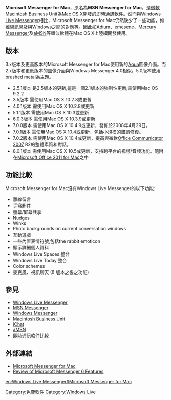 {{Infobox Software
| name                   = Microsoft Messenger for Mac
| logo                   = [[File:Microsoft_Messenger_for_Mac_7_icon.png|Microsoft Messenger for Mac icon]]
| developer              = [[微軟公司|微軟公司]]
| latest release version = 8.0.1
| latest release date    = {{Start date and age|2011|05|03}}
| latest preview version = 
| latest preview date    = 
| operating system       = [[Mac_OS_X|Mac OS X]]
| genre                  = [[即時通訊軟件|即時通訊軟件]]
| license                = [[專有軟件|專有]]
| website                = [http://www.microsoft.com/mac/default.aspx?pid=msnmessenger www.microsoft.com]
}}


'''Microsoft Messenger for Mac'''，原名為'''MSN Messenger for Mac'''，是[[微軟|微軟]]Macintosh Business Unit為[[Mac_OS_X|Mac OS X]]開發的[[即時通訊軟件|即時通訊軟件]]。然而與[[Windows_Live_Messenger|Windows Live Messenger]]相比，Microsoft Messenger for Mac仍然缺少了一些功能，如離線訊息及與[[Windows|Windows]]之間的對應等。因此如[[Adium|Adium]]、[[emesene|emesene]]、[[Mercury_Messenger|Mercury Messenger]]及[[aMSN|aMSN]]等類似軟體在Mac OS X上陸續開發使用。

== 版本 ==
3.x版本及更高版本的Microsoft Messenger for Mac使用新的[[Aqua_(GUI)|Aqua]]圖像介面。而2.x版本和更低版本的圖像介面與Windows Messenger 4.0相似。5.0版本使用brushed metal為主題。

* 2.5.1版本 是2.5版本的更新,這是一個2.1版本的強制性更新,需使用Mac OS 9.2.2
* 3.5版本 需使用Mac OS X 10.2.8或更舊
* 4.0.1版本 需使用Mac OS X 10.2.8或更新
* 5.1.1版本 需使用Mac OS X 10.3或更新
* 6.0.3版本 需使用Mac OS X 10.3.9或更新
* 7.0.0版本 需使用Mac OS X 10.4.9或更新，發佈於2008年4月29日。
* 7.0.1版本 需使用Mac OS X 10.4或更新，包括小規模的錯誤修復。
* 7.0.2版本 需使用Mac OS X 10.4或更新，提高與微軟[[Office_Communicator_2007|Office Communicator 2007]] R2的整體素質和對話。
* 8.0.1版本 需使用Mac OS X 10.5或更新，支持跨平台的视频/音频功能。隨附在[[Microsoft_Office_for_Mac|Microsoft Office 2011 for Mac]]之中

== 功能比較 ==
Microsoft Messenger for Mac沒有Windows Live Messenger的以下功能:

* 離線留言
* 手寫郵件
* 螢幕/屏幕共享
* Nudges
* Winks
* Photo backgrounds on current conversation windows
* 互動遊戲
* 一些內置表情符號,包括the rabbit emoticon
* 顯示詳細個人資料
* Windows Live Spaces 整合
* Windows Live Today 整合
* Color schemes
* 麥克風、視訊聊天 (8 版本之後之功能)

== 參見 ==
* [[Windows_Live_Messenger|Windows Live Messenger]]
* [[MSN_Messenger|MSN Messenger]]
* [[Windows_Messenger|Windows Messenger]]
* [[Macintosh_Business_Unit|Macintosh Business Unit]]
* [[iChat|iChat]]
* [[aMSN|aMSN]]
* [[即時通訊軟件比較|即時通訊軟件比較]]

== 外部連結 ==
*[http://www.microsoft.com/mac/products/messenger/default.mspx Microsoft Messenger for Mac] {{Wayback|url=http://www.microsoft.com/mac/products/messenger/default.mspx |date=20101011162316 }}
*[https://web.archive.org/web/20071017031947/http://www.applematters.com/index.php/section/comments/messenger-for-mac-6-reviewed/ Review of Microsoft Messenger 6 Features]

{{即時通訊客戶端}}

[[Category:免費軟件|Category:免費軟件]]
[[Category:Windows_Live|Category:Windows Live]]

[[en:Windows_Live_Messenger#Microsoft_Messenger_for_Mac|en:Windows Live Messenger#Microsoft Messenger for Mac]]